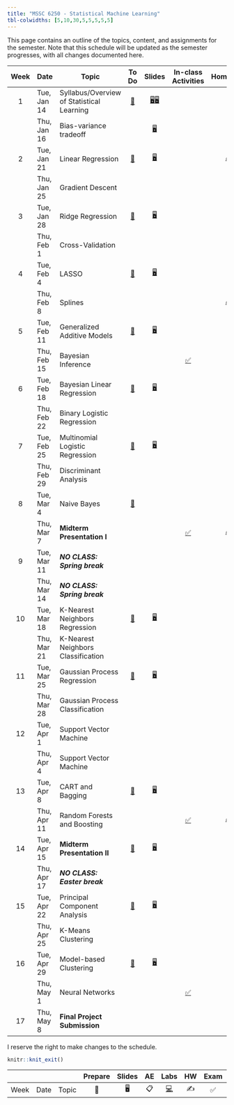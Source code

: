 ```yaml
---
title: "MSSC 6250 - Statistical Machine Learning"
tbl-colwidths: [5,10,30,5,5,5,5,5]
---
```


This page contains an outline of the topics, content, and assignments for the semester. Note that this schedule will be updated as the semester progresses, with all changes documented here.

::: column-screen-inset-right
| Week | Date | Topic | To Do | Slides | In-class Activities | Homework | Project |
|:--:|----|----|:--:|:--:|:--:|:--:|:--:|
| 1 | Tue, Jan 14 | Syllabus/Overview of Statistical Learning | [📖](/weeks/week-1.html "Week 1") | [🖥️](slides/01-syllabus.html "Syllabus")[🖥️](slides/02-overview.html "Overview") |  |  |  |
|  | Thu, Jan 16 | Bias-variance tradeoff |  | [🖥️](slides/03-bias-var.html "bias-var-tradeoff") |  |  |  |
| 2 | Tue, Jan 21 | Linear Regression | [📖](/weeks/week-2.html "Week 2") | [🖥️](slides/04-linear-reg.html "Linear regression") |  | [✍️](/hw/hw-1.html "Homework 1") |  |
|  | Thu, Jan 25 | Gradient Descent |  |  |  |  |  |
| 3 | Tue, Jan 28 | Ridge Regression | [📖](/weeks/week-3.html "Week 3") | [🖥️](slides/05-ridge-cv.html "Ridge regression and cross validation") |  |  |  |
|  | Thu, Feb 1 | Cross-Validation |  |  |  |  |  |
| 4 | Tue, Feb 4 | LASSO | [📖](/weeks/week-4.html "Week 4") | [🖥️](slides/06-lasso-vs.html "06-lasso-vs") |  |  |  |
|  | Thu, Feb 8 | Splines |  |  |  | [✍️](/hw/hw-2.html "Homework 2") |  |
| 5 | Tue, Feb 11 | Generalized Additive Models | [📖](/weeks/week-5.html "Week 5") | [🖥️](slides/07-splines.html "07-splines") |  |  |  |
|  | Thu, Feb 15 | Bayesian Inference |  |  | [✅](activity-work.html#class-activity-1 "Activity 1") |  |  |
| 6 | Tue, Feb 18 | Bayesian Linear Regression | [📖](/weeks/week-6.html "Week 6") | [🖥️](slides/08-bayes.html "08-bayes") |  |  |  |
|  | Thu, Feb 22 | Binary Logistic Regression |  |  |  |  |  |
| 7 | Tue, Feb 25 | Multinomial Logistic Regression | [📖](/weeks/week-7.html "Week 7") | [🖥️](slides/09-class-glm.html "09-class-glm") |  |  |  |
|  | Thu, Feb 29 | Discriminant Analysis |  |  |  |  |  |
| 8 | Tue, Mar 4 | Naive Bayes | [📖](/weeks/week-8.html "Week 8") |  |  |  |  |
|  | Thu, Mar 7 | **Midterm Presentation I** |  |  | [✅](activity-work.html#class-activity-2 "class-activity-2") | [✍️](/hw/hw-3.html "Homework 3") |  |
| 9 | Tue, Mar 11 | ***NO CLASS: Spring break*** |  |  |  |  |  |
|  | Thu, Mar 14 | ***NO CLASS: Spring break*** |  |  |  |  |  |
| 10 | Tue, Mar 18 | K-Nearest Neighbors Regression | [📖](/weeks/week-10.html "Week 10") | [🖥️](slides/10-generative.html "10-generative") |  |  |  |
|  | Thu, Mar 21 | K-Nearest Neighbors Classification |  |  |  |  |  |
| 11 | Tue, Mar 25 | Gaussian Process Regression | [📖](/weeks/week-11.html "Week 11") | [🖥️](slides/11-knn.html "11-knn") |  |  |  |
|  | Thu, Mar 28 | Gaussian Process Classification |  |  |  |  |  |
| 12 | Tue, Apr 1 | Support Vector Machine |  |  |  |  |  |
|  | Thu, Apr 4 | Support Vector Machine |  |  |  |  |  |
| 13 | Tue, Apr 8 | CART and Bagging | [📖](/weeks/week-13.html "Week 13") | [🖥️](slides/13-svm.html "13-svm") |  |  |  |
|  | Thu, Apr 11 | Random Forests and Boosting |  |  | [✅](activity-work.html#class-activity-3 "class-activity-3") | [✍️](/hw/hw-4.html "hw-4") |  |
| 14 | Tue, Apr 15 | **Midterm Presentation II** | [📖](/weeks/week-14.html "Week 14") | [🖥️](slides/14-tree.html "14-tree") |  |  |  |
|  | Thu, Apr 17 | ***NO CLASS: Easter break*** |  |  |  |  |  |
| 15 | Tue, Apr 22 | Principal Component Analysis | [📖](/weeks/week-15.html "Week 15") | [🖥️](slides/15-pca.html "15-pca") |  |  |  |
|  | Thu, Apr 25 | K-Means Clustering |  |  |  |  | [📂](/project-description.html) |
| 16 | Tue, Apr 29 | Model-based Clustering | [📖](/weeks/week-16.html "Week 16") | [🖥️](slides/16-clustering.html "16-clustering") |  |  |  |
|  | Thu, May 1 | Neural Networks |  |  | [✅](activity-work.html#class-activity-4 "class-activity-4") |  |  |
| 17 | Thu, May 8 | **Final Project Submission** |  |  |  |  |  |
:::

I reserve the right to make changes to the schedule.

```r
knitr::knit_exit()
```

|   |   |   | Prepare | Slides | AE | Labs | HW | Exam | Project |
|----|----|----|:--:|:--:|:--:|:--:|:--:|:--:|:--:|
| Week | Date | Topic | 📖 | 🖥️ | 📋 | [💻](https://sakai.duke.edu/samigo-app/servlet/Login?id=6fa7ebf3-01af-42a6-91ba-3e813d3901221641094171786) | ✍️ | ✅ | 📂 |
